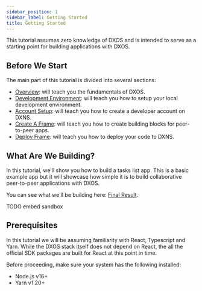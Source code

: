 ```yaml
---
sidebar_position: 1
sidebar_label: Getting Started
title: Getting Started
---
```


This tutorial assumes zero knowledge of DXOS and is intended to serve as a starting point for building applications with DXOS.

<ShowcaseComponent 
  component={TaskApp.component} 
  rawContent={TaskApp.rawContent} 
  collapsible={true}
/>

## Before We Start

The main part of this tutorial is divided into several sections:

- [Overview](./overview): will teach you the fundamentals of DXOS.
- [Development Environment](./dev-environment): will teach you how to setup your local development environment.
- [Account Setup](./account-setup): will teach you how to create a developer account on DXNS.
- [Create A Frame](./create-frame): will teach you how to create building blocks for peer-to-peer apps.
- [Deploy Frame](./deploy-frame): will teach you how to deploy your code to DXNS.

## What Are We Building?

In this tutorial, we'll show you how to build a tasks list app. This is a basic example app but it will showcase how simple it is to build collaborative peer-to-peer applications with DXOS.

You can see what we'll be building here: [Final Result](https://codesandbox.io/).

TODO embed sandbox

## Prerequisites

In this tutorial we will be assuming familiarity with React, Typescript and Yarn. While the DXOS stack itself does not depend on React, the all the official SDK packages are built for React at this point in time.

Before proceeding, make sure your system has the following installed:

- Node.js v16+
- Yarn v1.20+
